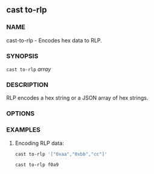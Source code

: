 
## cast to-rlp

### NAME

cast-to-rlp - Encodes hex data to RLP.

### SYNOPSIS

`cast to-rlp` _array_

### DESCRIPTION

RLP encodes a hex string or a JSON array of hex strings.

### OPTIONS

<CommonOptions />

### EXAMPLES

1. Encoding RLP data:

   ```sh
   cast to-rlp '["0xaa","0xbb","cc"]'

   cast to-rlp f0a9
   ```
